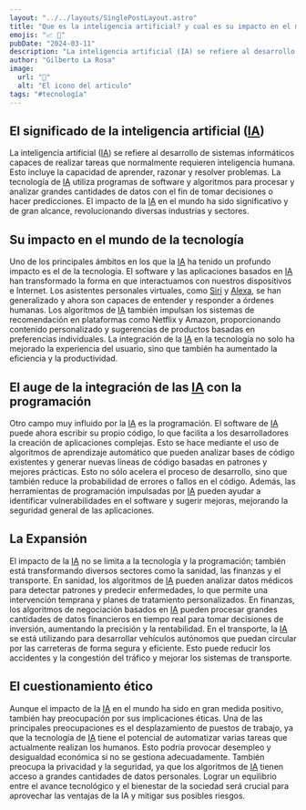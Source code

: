 ---
layout: "../../layouts/SinglePostLayout.astro"
title: "Que es la inteligencia artificial? y cual es su impacto en el mundo"
emojis: "📈 🚄"
pubDate: "2024-03-11"
description: "La inteligencia artificial (IA) se refiere al desarrollo de sistemas informáticos capaces de realizar tareas que normalmente requieren inteligencia humana."
author: "Gilberto La Rosa"
image:
  url: "🚀"
  alt: "El icono del articulo"
tags: "#tecnología"
---

## El significado de la inteligencia artificial ([IA](https://es.wikipedia.org/wiki/Inteligencia_artificial))

La inteligencia artificial ([IA](https://es.wikipedia.org/wiki/Inteligencia_artificial)) se refiere al desarrollo de sistemas informáticos capaces de realizar tareas que normalmente requieren inteligencia humana. Esto incluye la capacidad de aprender, razonar y resolver problemas. La tecnología de [IA](https://es.wikipedia.org/wiki/Inteligencia_artificial) utiliza programas de software y algoritmos para procesar y analizar grandes cantidades de datos con el fin de tomar decisiones o hacer predicciones. El impacto de la [IA](https://es.wikipedia.org/wiki/Inteligencia_artificial) en el mundo ha sido significativo y de gran alcance, revolucionando diversas industrias y sectores.

## Su impacto en el mundo de la tecnología

Uno de los principales ámbitos en los que la [IA](https://es.wikipedia.org/wiki/Inteligencia_artificial) ha tenido un profundo impacto es el de la tecnología. El software y las aplicaciones basados en [IA](https://es.wikipedia.org/wiki/Inteligencia_artificial) han transformado la forma en que interactuamos con nuestros dispositivos e Internet. Los asistentes personales virtuales, como [Siri](https://es.wikipedia.org/wiki/Siri) y [Alexa](https://es.wikipedia.org/wiki/Amazon_Alexa), se han generalizado y ahora son capaces de entender y responder a órdenes humanas. Los algoritmos de [IA](https://es.wikipedia.org/wiki/Inteligencia_artificial) también impulsan los sistemas de recomendación en plataformas como Netflix y Amazon, proporcionando contenido personalizado y sugerencias de productos basadas en preferencias individuales. La integración de la [IA](https://es.wikipedia.org/wiki/Inteligencia_artificial) en la tecnología no solo ha mejorado la experiencia del usuario, sino que también ha aumentado la eficiencia y la productividad.

## El auge de la integración de las [IA](https://es.wikipedia.org/wiki/Inteligencia_artificial) con la programación

Otro campo muy influido por la [IA](https://es.wikipedia.org/wiki/Inteligencia_artificial) es la programación. El software de [IA](https://es.wikipedia.org/wiki/Inteligencia_artificial) puede ahora escribir su propio código, lo que facilita a los desarrolladores la creación de aplicaciones complejas. Esto se hace mediante el uso de algoritmos de aprendizaje automático que pueden analizar bases de código existentes y generar nuevas líneas de código basadas en patrones y mejores prácticas. Esto no sólo acelera el proceso de desarrollo, sino que también reduce la probabilidad de errores o fallos en el código. Además, las herramientas de programación impulsadas por [IA](https://es.wikipedia.org/wiki/Inteligencia_artificial) pueden ayudar a identificar vulnerabilidades en el software y sugerir mejoras, mejorando la seguridad general de las aplicaciones.

## La Expansión

El impacto de la [IA](https://es.wikipedia.org/wiki/Inteligencia_artificial) no se limita a la tecnología y la programación; también está transformando diversos sectores como la sanidad, las finanzas y el transporte. En sanidad, los algoritmos de [IA](https://es.wikipedia.org/wiki/Inteligencia_artificial) pueden analizar datos médicos para detectar patrones y predecir enfermedades, lo que permite una intervención temprana y planes de tratamiento personalizados. En finanzas, los algoritmos de negociación basados en [IA](https://es.wikipedia.org/wiki/Inteligencia_artificial) pueden procesar grandes cantidades de datos financieros en tiempo real para tomar decisiones de inversión, aumentando la precisión y la rentabilidad. En el transporte, la [IA](https://es.wikipedia.org/wiki/Inteligencia_artificial) se está utilizando para desarrollar vehículos autónomos que puedan circular por las carreteras de forma segura y eficiente. Esto puede reducir los accidentes y la congestión del tráfico y mejorar los sistemas de transporte.

## El cuestionamiento ético

Aunque el impacto de la [IA](https://es.wikipedia.org/wiki/Inteligencia_artificial) en el mundo ha sido en gran medida positivo, también hay preocupación por sus implicaciones éticas. Una de las principales preocupaciones es el desplazamiento de puestos de trabajo, ya que la tecnología de [IA](https://es.wikipedia.org/wiki/Inteligencia_artificial) tiene el potencial de automatizar varias tareas que actualmente realizan los humanos. Esto podría provocar desempleo y desigualdad económica si no se gestiona adecuadamente. También preocupa la privacidad y la seguridad, ya que los algoritmos de [IA](https://es.wikipedia.org/wiki/Inteligencia_artificial) tienen acceso a grandes cantidades de datos personales. Lograr un equilibrio entre el avance tecnológico y el bienestar de la sociedad será crucial para aprovechar las ventajas de la IA y mitigar sus posibles riesgos.

